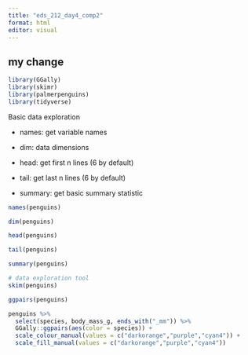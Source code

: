 ```yaml
---
title: "eds_212_day4_comp2"
format: html
editor: visual
---
```


## my change

```r
library(GGally)
library(skimr)
library(palmerpenguins)
library(tidyverse)
```

Basic data exploration

-   names: get variable names

-   dim: data dimensions

-   head: get first n lines (6 by default)

-   tail: get last n lines (6 by default)

-   summary: get basic summary statistic

```r
names(penguins)

dim(penguins)

head(penguins)

tail(penguins)

summary(penguins)
```

```r
# data exploration tool
skim(penguins)
```

```r
ggpairs(penguins)
```

```r
penguins %>%
  select(species, body_mass_g, ends_with("_mm")) %>% 
  GGally::ggpairs(aes(color = species)) +
  scale_colour_manual(values = c("darkorange","purple","cyan4")) +
  scale_fill_manual(values = c("darkorange","purple","cyan4"))
```
